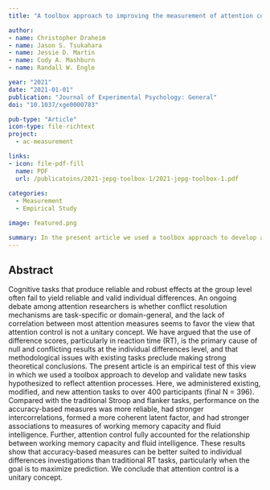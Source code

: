```yaml
---
title: "A toolbox approach to improving the measurement of attention control"

author:
- name: Christopher Draheim
- name: Jason S. Tsukahara
- name: Jessie D. Martin
- name: Cody A. Mashburn
- name: Randall W. Engle

year: "2021"
date: "2021-01-01"
publication: "Journal of Experimental Psychology: General"
doi: "10.1037/xge0000783"

pub-type: "Article"
icon-type: file-richtext
project:
  - ac-measurement

links:
- icon: file-pdf-fill
  name: PDF
  url: /publicatoins/2021-jepg-toolbox-1/2021-jepg-toolbox-1.pdf
  
categories:
  - Measurement
  - Empirical Study

image: featured.png

summary: In the present article we used a toolbox approach to develop and validate new tasks hypothesized to reflect attention processes. The results show that accuracy-based measures can be better suited to individual differences investigations than traditional RT tasks, particularly when the goal is to maximize prediction.
---
```


## Abstract

Cognitive tasks that produce reliable and robust effects at the group level often fail to yield reliable and valid individual differences. An ongoing debate among attention researchers is whether conflict resolution mechanisms are task-specific or domain-general, and the lack of correlation between most attention measures seems to favor the view that attention control is not a unitary concept. We have argued that the use of difference scores, particularly in reaction time (RT), is the primary cause of null and conflicting results at the individual differences level, and that methodological issues with existing tasks preclude making strong theoretical conclusions. The present article is an empirical test of this view in which we used a toolbox approach to develop and validate new tasks hypothesized to reflect attention processes. Here, we administered existing, modified, and new attention tasks to over 400 participants (final N = 396). Compared with the traditional Stroop and flanker tasks, performance on the accuracy-based measures was more reliable, had stronger intercorrelations, formed a more coherent latent factor, and had stronger associations to measures of working memory capacity and fluid intelligence. Further, attention control fully accounted for the relationship between working memory capacity and fluid intelligence. These results show that accuracy-based measures can be better suited to individual differences investigations than traditional RT tasks, particularly when the goal is to maximize prediction. We conclude that attention control is a unitary concept.

